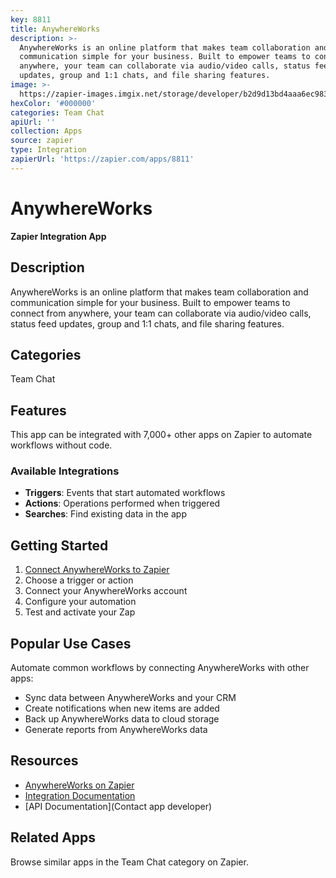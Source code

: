 ```yaml
---
key: 8811
title: AnywhereWorks
description: >-
  AnywhereWorks is an online platform that makes team collaboration and
  communication simple for your business. Built to empower teams to connect from
  anywhere, your team can collaborate via audio/video calls, status feed
  updates, group and 1:1 chats, and file sharing features.
image: >-
  https://zapier-images.imgix.net/storage/developer/b2d9d13bd4aaa6ec9834980467cb7757_4.png?auto=format%2Ccompress&ixlib=python-3.0.0&q=50
hexColor: '#000000'
categories: Team Chat
apiUrl: ''
collection: Apps
source: zapier
type: Integration
zapierUrl: 'https://zapier.com/apps/8811'
---
```

# AnywhereWorks

**Zapier Integration App**

## Description

AnywhereWorks is an online platform that makes team collaboration and communication simple for your business. Built to empower teams to connect from anywhere, your team can collaborate via audio/video calls, status feed updates, group and 1:1 chats, and file sharing features.

## Categories

Team Chat

## Features

This app can be integrated with 7,000+ other apps on Zapier to automate workflows without code.

### Available Integrations

- **Triggers**: Events that start automated workflows
- **Actions**: Operations performed when triggered
- **Searches**: Find existing data in the app

## Getting Started

1. [Connect AnywhereWorks to Zapier](https://zapier.com/apps/8811)
2. Choose a trigger or action
3. Connect your AnywhereWorks account
4. Configure your automation
5. Test and activate your Zap

## Popular Use Cases

Automate common workflows by connecting AnywhereWorks with other apps:

- Sync data between AnywhereWorks and your CRM
- Create notifications when new items are added
- Back up AnywhereWorks data to cloud storage
- Generate reports from AnywhereWorks data

## Resources

- [AnywhereWorks on Zapier](https://zapier.com/apps/8811)
- [Integration Documentation](https://zapier.com/apps/8811/integrations)
- [API Documentation](Contact app developer)

## Related Apps

Browse similar apps in the Team Chat category on Zapier.
